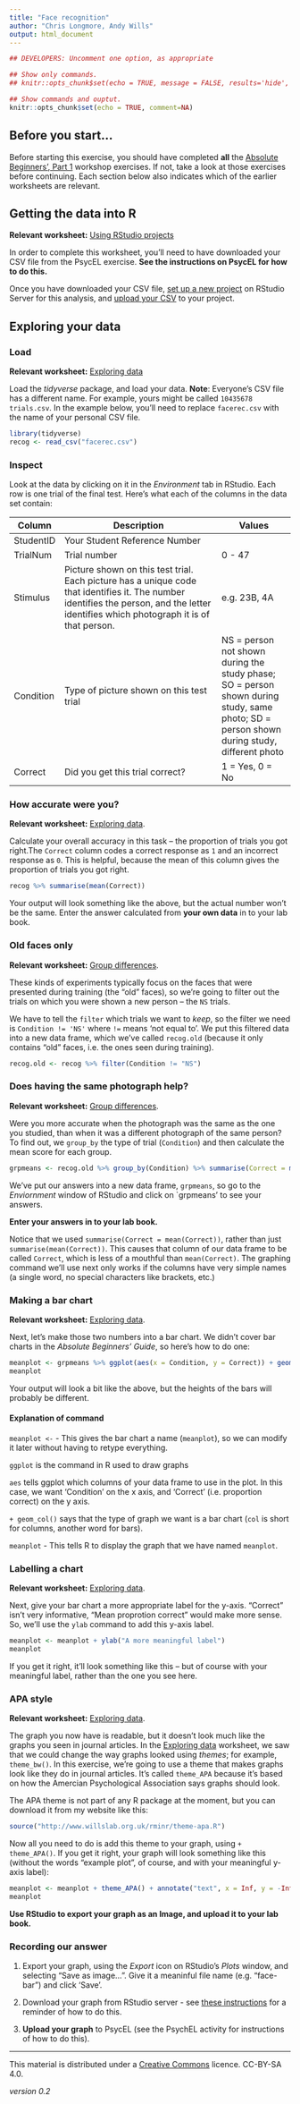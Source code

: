 ```yaml
---
title: "Face recognition"
author: "Chris Longmore, Andy Wills"
output: html_document
---
```


```r
## DEVELOPERS: Uncomment one option, as appropriate

## Show only commands.
## knitr::opts_chunk$set(echo = TRUE, message = FALSE, results='hide', fig.keep = 'none', comment=NA)

## Show commands and ouptut.
knitr::opts_chunk$set(echo = TRUE, comment=NA)
```

## Before you start...
Before starting this exercise, you should have completed **all** the [Absolute Beginners', Part 1](index.html) workshop exercises. If not, take a look at those exercises before continuing. Each section below also indicates which of the earlier worksheets are relevant.

## Getting the data into R
**Relevant worksheet:** [Using RStudio projects](using-projects.html)

In order to complete this worksheet, you'll need to have downloaded your CSV file from the PsycEL exercise. **See the instructions on PsycEL for how to do this.**

Once you have downloaded your CSV file, [set up a new project](using-projects.html) on RStudio Server for this analysis, and [upload your CSV](entering-data-by-hand.html#upload) to your project.

## Exploring your data

### Load
**Relevant worksheet:** [Exploring data](exploring-incomes.html) 

Load the _tidyverse_ package, and load your data. 
**Note**: Everyone's CSV file has a different name. For example, yours might be called `10435678 trials.csv`. In the example below, you'll need to replace `facerec.csv` with the name of your personal CSV file.

```r
library(tidyverse)
recog <- read_csv("facerec.csv")
```

### Inspect
Look at the data by clicking on it in the _Environment_ tab in RStudio. Each row is one trial of the final test. Here's what each of the columns in the data set contain:

| Column    | Description                             | Values             |
| --------- | --------------------------------------- | ------------------ |
| StudentID | Your Student Reference Number           |        |
| TrialNum  | Trial number                            | 0 - 47 |
| Stimulus  | Picture shown on this test trial. Each picture has a unique code that identifies it. The number identifies the person, and the letter identifies which photograph it is of that person.  | e.g. 23B, 4A    |
| Condition | Type of picture shown on this test trial | NS =  person not shown during the study phase; SO = person shown during study, same photo; SD = person shown during study, different photo |  
| Correct   | Did you get this trial correct?        | 1 = Yes, 0 = No  |


### How accurate were you?

**Relevant worksheet:** [Exploring data](exploring-incomes.html). 

Calculate your overall accuracy in this task -- the proportion of trials you got right.The `Correct` column codes a correct response as `1` and an incorrect response as `0`. This is helpful, because the mean of this column gives the proportion of trials you got right. 

```r
recog %>% summarise(mean(Correct))
```

Your output will look something like the above, but the actual number won't be the same. Enter the answer calculated from **your own data** in to your lab book. 

### Old faces only
**Relevant worksheet:** [Group differences](group-differences.html). 

These kinds of experiments typically focus on the faces that were presented during training (the "old" faces), so we're going to filter out the trials on which you were shown a new person -- the `NS` trials. 

We have to tell the `filter` which trials we want to _keep_, so the filter we need is `Condition != 'NS'` where `!=` means 'not equal to'. We put this filtered data into a new data frame, which we've called `recog.old` (because it only contains "old" faces, i.e. the ones seen during training).

```r
recog.old <- recog %>% filter(Condition != "NS")
```

### Does having the same photograph help?
**Relevant worksheet:** [Group differences](group-differences.html). 

Were you more accurate when the photograph was the same as the one you studied, than when it was a different photograph of the same person? To find out, we `group_by` the type of trial (`Condition`) and then calculate the mean score for each group. 

```r
grpmeans <- recog.old %>% group_by(Condition) %>% summarise(Correct = mean(Correct))
```

We've put our answers into a new data frame, `grpmeans`, so go to the _Enviornment_ window of RStudio and click on `grpmeans' to see your answers.

**Enter your answers  in to your lab book. **

Notice that we used `summarise(Correct = mean(Correct))`, rather than just `summarise(mean(Correct))`. This causes that column of our data frame to be called `Correct`, which is less of a mouthful than `mean(Correct)`. The graphing command we'll use next only works if the columns have very simple names (a single word, no special characters like brackets, etc.)

### Making a bar chart

**Relevant worksheet:** [Exploring data](exploring-incomes.html). 

Next, let's make those two numbers into a bar chart. We didn't cover bar charts in the _Absolute Beginners' Guide_, so here's how to do one:

```r
meanplot <- grpmeans %>% ggplot(aes(x = Condition, y = Correct)) + geom_col()
meanplot
```

Your output will look a bit like the above, but the heights of the bars will probably be different. 

#### Explanation of command

`meanplot <- ` - This gives the bar chart a name (`meanplot`), so we can modify it later without having to retype everything.

`ggplot` is the command in R used to draw graphs

`aes` tells ggplot which columns of your data frame to use in the plot. In this case, we want 'Condition' on the x axis, and 'Correct' (i.e. proportion correct) on the y axis. 

`+ geom_col()` says that the type of graph we want is a bar chart (`col` is short for columns, another word for bars). 

`meanplot` - This tells R to display the graph that we have named `meanplot`.

### Labelling a chart

**Relevant worksheet:** [Exploring data](exploring-incomes.html). 

Next, give your bar chart a more appropriate label for the y-axis. "Correct" isn't very informative, "Mean proprotion correct" would make more sense. So, we'll use the `ylab` command to add this y-axis label.

```r
meanplot <- meanplot + ylab("A more meaningful label")
meanplot
```

If you get it right, it'll look something like this -- but of course with your meaningful label, rather than the one you see here.

### APA style

**Relevant worksheet:** [Exploring data](exploring-incomes.html). 

The graph you now have is readable, but it doesn't look much like the graphs you seen in journal articles. In the [Exploring data](exploring-incomes.html) worksheet, we saw that we could change the way graphs looked using _themes_; for example, `theme_bw()`. In this exercise, we're going to use a theme that makes graphs look like they do in journal articles. It's called `theme_APA` because it's based on how the Amercian Psychological Association says graphs should look.

The APA theme is not part of any R package at the moment, but you can download it from my website like this:

```r
source("http://www.willslab.org.uk/rminr/theme-apa.R")
```

Now all you need to do is add this theme to your graph, using `+ theme_APA()`. If you get it right, your graph will look something like this (without the words "example plot", of course, and with your meaningful y-axis label):

```r
meanplot <- meanplot + theme_APA() + annotate("text", x = Inf, y = -Inf, label = "EXAMPLE PLOT", col = "red", hjust = 5.1, vjust = -1.1)
meanplot
```

**Use RStudio to export your graph as an Image, and upload it to your lab book.**

### Recording our answer

1. Export your graph, using the _Export_ icon on RStudio's _Plots_ window, and selecting "Save as image...". Give it a meaninful file name (e.g. "face-bar") and click 'Save'. 

2. Download your graph from RStudio server - see [these instructions](using-projects.html#download) for a reminder of how to do this.

3. **Upload your graph** to PsycEL (see the PsychEL activity for instructions of how to do this).


___

This material is distributed under a [Creative Commons](https://creativecommons.org/) licence. CC-BY-SA 4.0. 

_version 0.2_